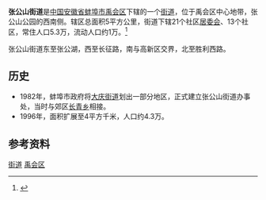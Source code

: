 '''张公山街道'''是[[中华人民共和国|中国]][[安徽省|安徽省]][[蚌埠市|蚌埠市]][[禹会区|禹会区]]下辖的一个[[街道_(行政区划)|街道]]，位于禹会区中心地带，张公山公园的西南侧。辖区总面积5平方公里，街道下辖21个社区[[居委会|居委会]]、13个社区，常住人口5.3万，流动人口约1万。<ref>{{cite web|url=http://www.xzqh.org/html/ah/0551.html|title=张公山街道|publisher=行政区划网|date=2009年9月22日|accessdate=2010年2月13日}}{{dead link|date=2018年2月 |bot=InternetArchiveBot |fix-attempted=yes }}</ref>

张公山街道东至张公湖，西至长征路，南与高新区交界，北至胜利西路。

==历史==
*1982年，蚌埠市政府将[[大庆街道|大庆街道]]划出一部分地区，正式建立张公山街道办事处，当时与郊区[[长青乡_(蚌埠市)|长青乡]]相接。
*1996年，面积扩展至4平方千米，人口约4.3万。

==参考资料==
{{reflist}} 

{{禹会区行政区划}}
[[Category:禹会区行政区划|街道]]
[[Category:蚌埠街道_(行政区划)|禹会区]]